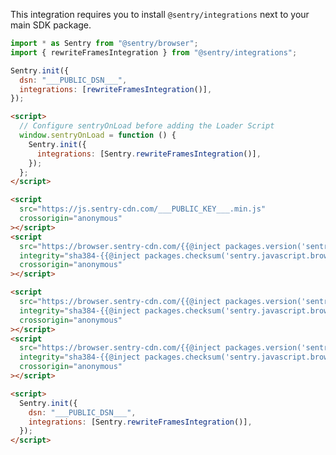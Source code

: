 This integration requires you to install `@sentry/integrations` next to your main SDK package.

<SignInNote />

```javascript {tabTitle: npm}
import * as Sentry from "@sentry/browser";
import { rewriteFramesIntegration } from "@sentry/integrations";

Sentry.init({
  dsn: "___PUBLIC_DSN___",
  integrations: [rewriteFramesIntegration()],
});
```

```html {tabTitle: Loader}
<script>
  // Configure sentryOnLoad before adding the Loader Script
  window.sentryOnLoad = function () {
    Sentry.init({
      integrations: [Sentry.rewriteFramesIntegration()],
    });
  };
</script>

<script
  src="https://js.sentry-cdn.com/___PUBLIC_KEY___.min.js"
  crossorigin="anonymous"
></script>
<script
  src="https://browser.sentry-cdn.com/{{@inject packages.version('sentry.javascript.browser') }}/rewriteframes.min.js"
  integrity="sha384-{{@inject packages.checksum('sentry.javascript.browser', 'rewriteframes.min.js', 'sha384-base64') }}"
  crossorigin="anonymous"
></script>
```

```html {tabTitle: CDN}
<script
  src="https://browser.sentry-cdn.com/{{@inject packages.version('sentry.javascript.browser') }}/bundle.tracing.min.js"
  integrity="sha384-{{@inject packages.checksum('sentry.javascript.browser', 'bundle.tracing.min.js', 'sha384-base64') }}"
  crossorigin="anonymous"
></script>
<script
  src="https://browser.sentry-cdn.com/{{@inject packages.version('sentry.javascript.browser') }}/rewriteframes.min.js"
  integrity="sha384-{{@inject packages.checksum('sentry.javascript.browser', 'rewriteframes.min.js', 'sha384-base64') }}"
  crossorigin="anonymous"
></script>

<script>
  Sentry.init({
    dsn: "___PUBLIC_DSN___",
    integrations: [Sentry.rewriteFramesIntegration()],
  });
</script>
```

